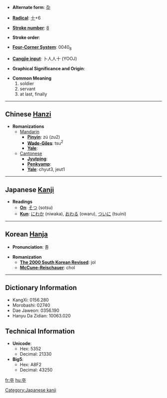 * '''Alternate form''': [[卆]]

* '''[[Wiktionary:Chinese radical index| Radical]]''': [[Wiktionary:Chinese radical index 十|十]]+6

* '''[[Wiktionary:Chinese total strokes index|Stroke number]]''': [[Wiktionary:Chinese total strokes index 8|8]]

* '''Stroke order''': 

* '''[[Wiktionary:Chinese four corner index|Four-Corner System]]''': 0040<sub>8</sub>

* '''[[Wiktionary:Chinese Cangjie index|Cangjie input]]''': 卜人人十 (YOOJ)

* '''Graphical Significance and Origin''': 

* '''Common Meaning'''
*#soldier
*# servant
*# at last, finally


----

== Chinese [[Hanzi]] ==

* '''Romanizations'''
** [[Mandarin]]
*** '''[[Pinyin]]''': zú (zu2)
*** '''[[Wade-Giles]]''': tsu<sup>2</sup>
*** '''[[Yale]]''': 
**[[Cantonese]]
***'''[[Jyutping]]''':
***'''[[Penkyamp]]''': 
***'''[[Yale]]''': chyut3, jeut1


----

== Japanese [[Kanji]] ==

* '''Readings'''
** '''[[On]]''': [[そつ]] (sotsu)
** '''[[Kun]]''': [[にわか]] (niwaka), [[おわる]] (owaru), [[ついに]] (tsuini)


----

== Korean [[Hanja]] ==

* '''Pronunciation''': 졸

* '''Romanization'''
** '''[[The 2000 South Korean Revised Romanization|The 2000 South Korean Revised]]''': jol
** '''[[McCune-Reischauer]]''': chol

----

== Dictionary Information ==

* KangXi: 0156.280
* Morobashi: 02740
* Dae Jaweon: 0356.190
* Hanyu Da Zidian: 10063.020

== Technical Information ==

* '''Unicode''':
** Hex: 5352
** Decimal: 21330
* '''Big5''':
** Hex: A8F2
** Decimal: 43250

[[Category:Japanese kanji]]

[[fr:卒]]
[[hu:卒]]